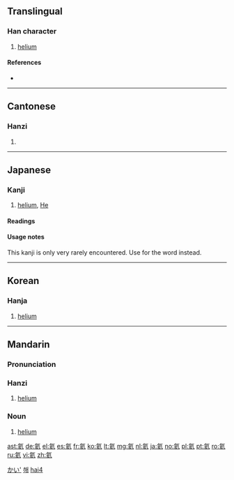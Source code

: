 ==Translingual==

===Han character===
{{Han char|rn=84|rad=气|as=06|sn=10|four=8081<sub>7</sub>|canj=人弓卜女人 (ONYVO)}}

# [[helium]]<!--note: several databases give the definition of this character as "fluorine," but that is incorrect; the correct definition is "helium."-->

====References====
* {{Han ref|kx=0599.151|dkj=17063|dj=0992.030|hdz=32011.120|uh=6C26|ud=27686|bh=AEF3|bd=44787}}

----

==Cantonese==

===Hanzi===
{{yue-hanzi|jyut=|y=hoi6}}

# {{rfdef|lang=yue|sort=气06}}

----

==Japanese==

===Kanji===
{{ja-kanji|grade=uc|rs=气06}}

# [[helium]], [[He]]

====Readings====
{{ja-readings
|on=[[がい]] (gai)
}}

====Usage notes====
This kanji is only very rarely encountered.  Use {{l|ja|ヘリウム}} for the word {{term|helium|lang=en}} instead.

[[Category:ja:Chemical elements|かい']]

----

==Korean==

===Hanja===
{{ko-hanja|hangeul=해|eumhun=|rv=hae|mr=hae|y=hay}}

# [[helium]]

[[Category:ko:Chemical elements|해]]
----

==Mandarin==
{{zh-hanzi-box|[[氦]]}}

===Pronunciation===
{{Pinyin-IPA|hài}}

===Hanzi===
{{cmn-hanzi|pin=[[hài]] ([[hai4]])|wg=hai<sup>4</sup>}}

# [[helium]]<!--note: several databases give the definition of this character as "fluorine," but that is incorrect; the correct definition is "helium."-->

===Noun===
{{cmn-noun|ts|pin=hài|pint=hai4}}

# [[helium]]

[[Category:zh:Chemical elements|hai4]]

[[ast:氦]]
[[de:氦]]
[[el:氦]]
[[es:氦]]
[[fr:氦]]
[[ko:氦]]
[[lt:氦]]
[[mg:氦]]
[[nl:氦]]
[[ja:氦]]
[[no:氦]]
[[pl:氦]]
[[pt:氦]]
[[ro:氦]]
[[ru:氦]]
[[vi:氦]]
[[zh:氦]]